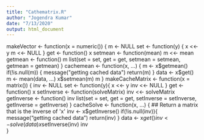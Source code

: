 ---
title: "Cathematrix.R"
author: "Jogendra Kumar"
date: "7/13/2020"
output: html_document
---

makeVector <- function(x = numeric()) {
        m <- NULL
        set <- function(y) {
                x <<- y
                m <<- NULL
        }
        get <- function() x
        setmean <- function(mean) m <<- mean
        getmean <- function() m
        list(set = set, get = get,
             setmean = setmean,
             getmean = getmean)
}
cachemean <- function(x, ...) {
        m <- x$getmean()
        if(!is.null(m)) {
                message("getting cached data")
                return(m)
        }
        data <- x$get()
        m <- mean(data, ...)
        x$setmean(m)
        m
}
makeCacheMatrix <- function(x = matrix()) {
  inv <- NULL
  set <- function(y){
    x <<- y
    inv <<- NULL
  }
  get <- function() x
  setInverse <- function(solveMatrix) inv <<- solveMatrix
  getInverse <- function() inv
  list(set = set, get = get, setInverse = setInverse, getInverse = getInverse)
}
cacheSolve <- function(x, ...) {
  ## Return a matrix that is the inverse of 'x'
  inv <- x$getInverse()
  if(!is.null(inv)){
    message("getting cached data")
    return(inv)
  }
  data <- x$get()
  inv <- solve(data)
  x$setInverse(inv)
  inv      
}